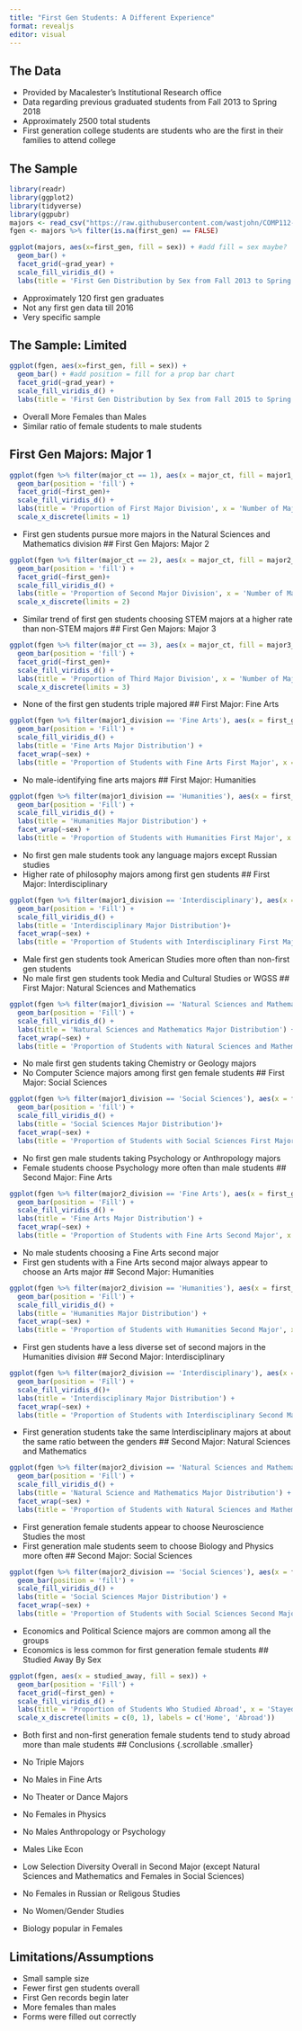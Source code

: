 ```yaml
---
title: "First Gen Students: A Different Experience"
format: revealjs
editor: visual
---
```


## The Data

-   Provided by Macalester's Institutional Research office
-   Data regarding previous graduated students from Fall 2013 to Spring 2018
-   Approximately 2500 total students
-   First generation college students are students who are the first in their families to attend college

## The Sample {.smaller}

```r
library(readr)
library(ggplot2)
library(tidyverse)
library(ggpubr)
majors <- read_csv("https://raw.githubusercontent.com/wastjohn/COMP112-Final/main/majordata.csv")
fgen <- majors %>% filter(is.na(first_gen) == FALSE)
```

```r
ggplot(majors, aes(x=first_gen, fill = sex)) + #add fill = sex maybe?
  geom_bar() +
  facet_grid(~grad_year) +
  scale_fill_viridis_d() +
  labs(title = 'First Gen Distribution by Sex from Fall 2013 to Spring 2018', x = 'Type of Student', y = 'Count', fill = 'Sex')
```

-   Approximately 120 first gen graduates
-   Not any first gen data till 2016
-   Very specific sample

## The Sample: Limited

```r
ggplot(fgen, aes(x=first_gen, fill = sex)) +
  geom_bar() + #add position = fill for a prop bar chart
  facet_grid(~grad_year) +
  scale_fill_viridis_d() +
  labs(title = 'First Gen Distribution by Sex from Fall 2015 to Spring 2018', x = 'Type of Student', y = 'Count', fill = 'Sex')
```

-   Overall More Females than Males
-   Similar ratio of female students to male students

## First Gen Majors: Major 1

```r
ggplot(fgen %>% filter(major_ct == 1), aes(x = major_ct, fill = major1_division)) +
  geom_bar(position = 'fill') +
  facet_grid(~first_gen)+
  scale_fill_viridis_d() +
  labs(title = 'Proportion of First Major Division', x = 'Number of Majors', y = 'Percent', fill = 'Division of First Major') +
  scale_x_discrete(limits = 1)
```

-   First gen students pursue more majors in the Natural Sciences and Mathematics division
## First Gen Majors: Major 2

```r
ggplot(fgen %>% filter(major_ct == 2), aes(x = major_ct, fill = major2_division)) +
  geom_bar(position = 'fill') +
  facet_grid(~first_gen)+
  scale_fill_viridis_d() +
  labs(title = 'Proportion of Second Major Division', x = 'Number of Majors', y = 'Percent', fill = 'Division of Second Major') +
  scale_x_discrete(limits = 2)
```

-   Similar trend of first gen students choosing STEM majors at a higher rate than non-STEM majors
## First Gen Majors: Major 3

```r
ggplot(fgen %>% filter(major_ct == 3), aes(x = major_ct, fill = major3_division)) +
  geom_bar(position = 'fill') +
  facet_grid(~first_gen)+
  scale_fill_viridis_d() +
  labs(title = 'Proportion of Third Major Division', x = 'Number of Majors', y = 'Percent', fill = 'Division of Third Major') +
  scale_x_discrete(limits = 3)
```

-   None of the first gen students triple majored
## First Major: Fine Arts

```r
ggplot(fgen %>% filter(major1_division == 'Fine Arts'), aes(x = first_gen, fill = major1)) +
  geom_bar(position = 'Fill') +
  scale_fill_viridis_d() +
  labs(title = 'Fine Arts Major Distribution') +
  facet_wrap(~sex) +
  labs(title = 'Proportion of Students with Fine Arts First Major', x = 'Type of Student', y = 'Percent', fill = 'Fine Arts Major')
```

-    No male-identifying fine arts majors
## First Major: Humanities

```r
ggplot(fgen %>% filter(major1_division == 'Humanities'), aes(x = first_gen, fill = major1)) +
  geom_bar(position = 'Fill') +
  scale_fill_viridis_d() +
  labs(title = 'Humanities Major Distribution') +
  facet_wrap(~sex) +
  labs(title = 'Proportion of Students with Humanities First Major', x = 'Type of Student', y = 'Percent', fill = 'Humanities Major')

```

-   No first gen male students took any language majors except Russian studies
-   Higher rate of philosophy majors among first gen students
## First Major: Interdisciplinary

```r
ggplot(fgen %>% filter(major1_division == 'Interdisciplinary'), aes(x = first_gen, fill = major1)) +
  geom_bar(position = 'Fill') +
  scale_fill_viridis_d() +
  labs(title = 'Interdisciplinary Major Distribution')+ 
  facet_wrap(~sex) +
  labs(title = 'Proportion of Students with Interdisciplinary First Major', x = 'Type of Student', y = 'Percent', fill = 'Interdisciplinary Major')

```

-   Male first gen students took American Studies more often than non-first gen students
-   No male first gen students took Media and Cultural Studies or WGSS
## First Major: Natural Sciences and Mathematics

```r
ggplot(fgen %>% filter(major1_division == 'Natural Sciences and Mathematics'), aes(x = first_gen, fill = major1)) +
  geom_bar(position = 'Fill') +
  scale_fill_viridis_d() +
  labs(title = 'Natural Sciences and Mathematics Major Distribution') +
  facet_wrap(~sex) +
  labs(title = 'Proportion of Students with Natural Sciences and Mathematics First Major', x = 'Type of Student', y = 'Percent', fill = 'Natural Sciences and Mathematics Major')
```

-   No male first gen students taking Chemistry or Geology majors
-   No Computer Science majors among first gen female students
## First Major: Social Sciences

```r
ggplot(fgen %>% filter(major1_division == 'Social Sciences'), aes(x = first_gen, fill = major1)) +
  geom_bar(position = 'fill') +
  scale_fill_viridis_d() +
  labs(title = 'Social Sciences Major Distribution')+
  facet_wrap(~sex) +
  labs(title = 'Proportion of Students with Social Sciences First Major', x = 'Type of Student', y = 'Percent', fill = 'Social Sciences Major')
```

-   No first gen male students taking Psychology or Anthropology majors
-   Female students choose Psychology more often than male students
## Second Major: Fine Arts

```r
ggplot(fgen %>% filter(major2_division == 'Fine Arts'), aes(x = first_gen, fill = major2)) +
  geom_bar(position = 'Fill') +
  scale_fill_viridis_d() +
  labs(title = 'Fine Arts Major Distribution') +
  facet_wrap(~sex) +
  labs(title = 'Proportion of Students with Fine Arts Second Major', x = 'Type of Student', y = 'Percent', fill = 'Fine Arts Major')
```

-   No male students choosing a Fine Arts second major
-   First gen students with a Fine Arts second major always appear to choose an Arts major
## Second Major: Humanities

```r
ggplot(fgen %>% filter(major2_division == 'Humanities'), aes(x = first_gen, fill = major2)) +
  geom_bar(position = 'Fill') +
  scale_fill_viridis_d() +
  labs(title = 'Humanities Major Distribution') +
  facet_wrap(~sex) +
  labs(title = 'Proportion of Students with Humanities Second Major', x = 'Type of Student', y = 'Percent', fill = 'Humanities Major')
```

-   First gen students have a less diverse set of second majors in the Humanities division
## Second Major: Interdisciplinary

```r
ggplot(fgen %>% filter(major2_division == 'Interdisciplinary'), aes(x = first_gen, fill = major2)) +
  geom_bar(position = 'Fill') +
  scale_fill_viridis_d()+
  labs(title = 'Interdisciplinary Major Distribution') +
  facet_wrap(~sex) +
  labs(title = 'Proportion of Students with Interdisciplinary Second Major', x = 'Type of Student', y = 'Percent', fill = 'Interdisciplinary Major')
```

-   First generation students take the same Interdisciplinary majors at about the same ratio between the genders
## Second Major: Natural Sciences and Mathematics

```r
ggplot(fgen %>% filter(major2_division == 'Natural Sciences and Mathematics'), aes(x = first_gen, fill = major2)) +
  geom_bar(position = 'Fill') +
  scale_fill_viridis_d() +
  labs(title = 'Natural Science and Mathematics Major Distribution') +
  facet_wrap(~sex) +
  labs(title = 'Proportion of Students with Natural Sciences and Mathematics Second Major', x = 'Type of Student', y = 'Percent', fill = 'Natural Sciences and Mathematics Major')
```

-   First generation female students appear to choose Neuroscience Studies the most
-   First generation male students seem to choose Biology and Physics more often
## Second Major: Social Sciences

```r

ggplot(fgen %>% filter(major2_division == 'Social Sciences'), aes(x = first_gen, fill = major2)) +
  geom_bar(position = 'fill') +
  scale_fill_viridis_d() +
  labs(title = 'Social Sciences Major Distribution') +
  facet_wrap(~sex) +
  labs(title = 'Proportion of Students with Social Sciences Second Major', x = 'Type of Student', y = 'Percent', fill = 'Social Sciences Major')
```

-   Economics and Political Science majors are common among all the groups
-   Economics is less common for first generation female students
## Studied Away By Sex

```r
ggplot(fgen, aes(x = studied_away, fill = sex)) +
  geom_bar(position = 'Fill') +
  facet_grid(~first_gen) +
  scale_fill_viridis_d() +
  labs(title = 'Proportion of Students Who Studied Abroad', x = 'Stayed Home or Studied Abroad', y = 'Percent', fill = 'Sex') +
  scale_x_discrete(limits = c(0, 1), labels = c('Home', 'Abroad'))
```

-   Both first and non-first generation female students tend to study abroad more than male students
## Conclusions {.scrollable .smaller}

-   No Triple Majors
-   No Males in Fine Arts
-   No Theater or Dance Majors
-   No Females in Physics
-   No Males Anthropology or Psychology
-   Males Like Econ
-   Low Selection Diversity Overall in Second Major (except Natural Sciences and Mathematics and Females in Social Sciences)
-   No Females in Russian or Religous Studies
-   No Women/Gender Studies
-   Biology popular in Females

## Limitations/Assumptions {.scrollable}

-   Small sample size
-   Fewer first gen students overall
-   First Gen records begin later
-   More females than males
-   Forms were filled out correctly
